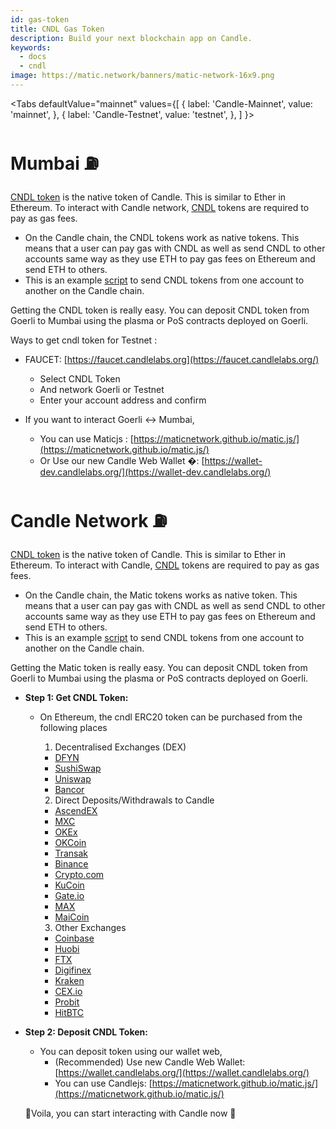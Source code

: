 ```yaml
---
id: gas-token
title: CNDL Gas Token
description: Build your next blockchain app on Candle.
keywords:
  - docs
  - cndl
image: https://matic.network/banners/matic-network-16x9.png
---
```


<Tabs
  defaultValue="mainnet"
  values={[
    { label: 'Candle-Mainnet', value: 'mainnet', },
    { label: 'Candle-Testnet', value: 'testnet', },
  ]
}>
<TabItem value="testnet">

# Mumbai :fuelpump:
[CNDL token](https://etherscan.io/token/0x3d97edb1c1d87c0cbf098a0d2230d7380d4b1432) is the native token of Candle. This is similar to Ether in Ethereum. To interact with  Candle network, [CNDL](https://etherscan.io/token/0x3d97edb1c1d87c0cbf098a0d2230d7380d4b1432) tokens are required to pay as gas fees.

- On the Candle chain, the CNDL tokens work as native tokens. This means that a user can pay gas with CNDL as well as send CNDL to other accounts same way as they use ETH to pay gas fees on Ethereum and send ETH to others.
- This is an example [script](https://gist.github.com/rahuldamodar94/ea3bc4c551e6fc2d318767dcd7e5bffe) to send CNDL tokens from one account to another on the Candle chain.

Getting the CNDL token is really easy. You can deposit CNDL token from Goerli to Mumbai using the plasma or PoS contracts deployed on Goerli.

Ways to get cndl token for Testnet :

- FAUCET: [https://faucet.candlelabs.org](https://faucet.candlelabs.org/)
    - Select CNDL Token
    - And network Goerli or Testnet
    - Enter your account address and confirm

- If you want to interact Goerli ↔ Mumbai,
    - You can use Maticjs : [https://maticnetwork.github.io/matic.js/](https://maticnetwork.github.io/matic.js/)
    - Or Use our new Candle Web Wallet �: [https://wallet-dev.candlelabs.org/](https://wallet-dev.candlelabs.org/)

</TabItem>
<TabItem value="mainnet">

# Candle Network :fuelpump:
[CNDL token](https://etherscan.io/token/0x3d97edb1c1d87c0cbf098a0d2230d7380d4b1432) is the native token of Candle. This is similar to Ether in Ethereum. To interact with  Candle, [CNDL](https://etherscan.io/token/0x3d97edb1c1d87c0cbf098a0d2230d7380d4b1432) tokens are required to pay as gas fees.

- On the Candle chain, the Matic tokens works as native token. This means that a user can pay gas with CNDL as well as send CNDL to other accounts same way as they use ETH to pay gas fees on Ethereum and send ETH to others.
- This is an example [script](https://gist.github.com/rahuldamodar94/ea3bc4c551e6fc2d318767dcd7e5bffe) to send CNDL tokens from one account to another on the Candle chain.

Getting the Matic token is really easy. You can deposit CNDL token from Goerli to Mumbai using the plasma or PoS contracts deployed on Goerli.

- **Step 1: Get CNDL Token:**
    - On Ethereum, the cndl ERC20 token can be purchased from the following places
        1. Decentralised Exchanges (DEX)
        - [DFYN](https://dfyn.network/)
        - [SushiSwap](https://app.sushi.com/swap)
        - [Uniswap](https://uniswap.org/)
        - [Bancor](https://bancor.network/)

        2. Direct Deposits/Withdrawals to Candle
        - [AscendEX](https://ascendex.com/en/global-digital-asset-platform)
        - [MXC](https://www.mexc.com/)
        - [OKEx](https://www.okex.com/)
        - [OKCoin](https://www.okcoin.com/)
        - [Transak](https://transak.com/)
        - [Binance](https://www.binance.com/)
        - [Crypto.com](https://crypto.com/)
        - [KuCoin](https://www.kucoin.com/)
        - [Gate.io](https://www.gate.io/)
        - [MAX](https://max.maicoin.com/)
        - [MaiCoin](https://www.maicoin.com/)


        3. Other Exchanges
        - [Coinbase](https://www.coinbase.com/)
        - [Huobi](https://www.huobi.com/)
        - [FTX](https://ftx.com/)
        - [Digifinex](https://www.digifinex.com/)
        - [Kraken](https://www.kraken.com/)
        - [CEX.io](https://cex.io/)
        - [Probit](https://www.probit.com/)
        - [HitBTC](https://hitbtc.com/)

- **Step 2: Deposit CNDL Token:**
    - You can deposit token using our wallet web,
        - (Recommended) Use new Candle Web Wallet: [https://wallet.candlelabs.org/](https://wallet.candlelabs.org/)
        - You can use Candlejs: [https://maticnetwork.github.io/matic.js/](https://maticnetwork.github.io/matic.js/)

  🎉Voila, you can start interacting with Candle now 🎉

</TabItem>
</Tabs>
